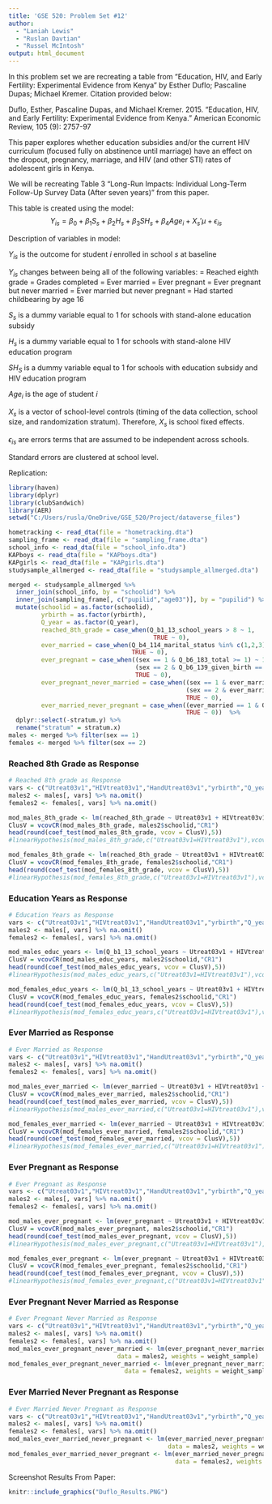 ---
title: 'GSE 520: Problem Set #12'
author: 
  - "Laniah Lewis"
  - "Ruslan Davtian"
  - "Russel McIntosh"
output: html_document
---

In this problem set we are recreating a table from "Education, HIV, and Early Fertility: Experimental Evidence from Kenya" by Esther Duflo; Pascaline Dupas; Michael Kremer. Citation provided below:

Duflo, Esther, Pascaline Dupas, and Michael Kremer. 2015. "Education, HIV, and Early Fertility: Experimental Evidence from Kenya." American Economic Review, 105 (9): 2757-97

This paper explores whether education subsidies and/or the current HIV curriculum (focused fully on abstinence until marriage) have an effect on the dropout, pregnancy, marriage, and HIV (and other STI) rates of adolescent girls in Kenya.

We will be recreating Table 3 "Long-Run Impacts: Individual Long-Term Follow-Up Survey Data (After seven years)" from this paper.

This table is created using the model:
$$Y_{is} = \beta_0 + β_1S_s + \beta_2H_s + \beta_3SH_s + \beta_4Age_i + X_s'μ + \epsilon_{is}$$

Description of variables in model:

$Y_{is}$ is the outcome for student $i$ enrolled in school $s$ at baseline

$Y_{is}$ changes between being all of the following variables:
= Reached eighth grade
= Grades completed
= Ever married
= Ever pregnant
= Ever pregnant but never married
= Ever married but never pregnant
= Had started childbearing by age 16


$S_s$ is a dummy variable equal to 1 for schools with stand-alone education subsidy

$H_s$ is a dummy variable equal to 1 for schools with  stand-alone HIV education program

$SH_S$ is a dummy variable equal to 1 for schools with education subsidy and HIV education program

$Age_i$ is the age of student $i$

$X_s$ is a vector of school-level controls (timing of the data collection, school size, and randomization stratum). Therefore, $X_s$ is school fixed effects.

$\epsilon_{is}$ are errors terms that are assumed to be independent across schools. 

Standard errors are clustered at school level.

Replication:
```{r, warning = FALSE, message = FALSE}
library(haven)
library(dplyr)
library(clubSandwich)
library(AER)
setwd("C:/Users/rusla/OneDrive/GSE_520/Project/dataverse_files")

hometracking <- read_dta(file = "hometracking.dta")
sampling_frame <- read_dta(file = "sampling_frame.dta")
school_info <- read_dta(file = "school_info.dta")
KAPboys <- read_dta(file = "KAPboys.dta")
KAPgirls <- read_dta(file = "KAPgirls.dta")
studysample_allmerged <- read_dta(file = "studysample_allmerged.dta")
```

```{r}
merged <- studysample_allmerged %>% 
  inner_join(school_info, by = "schoolid") %>%
  inner_join(sampling_frame[, c("pupilid","age03")], by = "pupilid") %>%
  mutate(schoolid = as.factor(schoolid),
         yrbirth = as.factor(yrbirth),
         Q_year = as.factor(Q_year),
         reached_8th_grade = case_when(Q_b1_13_school_years > 8 ~ 1,
                                        TRUE ~ 0),
         ever_married = case_when(Q_b4_114_marital_status %in% c(1,2,3) ~ 1,
                                  TRUE ~ 0),
         ever_pregnant = case_when((sex == 1 & Q_b6_183_total >= 1) ~ 1,
                                   (sex == 2 & Q_b6_139_given_birth == 1) ~ 1,
                                   TRUE ~ 0),
         ever_pregnant_never_married = case_when((sex == 1 & ever_married == 0 & Q_b6_183_total >= 1) ~ 1,
                                                 (sex == 2 & ever_married == 0 & Q_b6_139_given_birth == 1) ~ 1,
                                                 TRUE ~ 0),
         ever_married_never_pregnant = case_when((ever_married == 1 & Q_b6_183_total == 0) ~ 1,
                                                 TRUE ~ 0))  %>%
  dplyr::select(-stratum.y) %>%
  rename("stratum" = stratum.x)
males <- merged %>% filter(sex == 1)
females <- merged %>% filter(sex == 2)
```

### Reached 8th Grade as Response

```{r}
# Reached 8th grade as Response
vars <- c("Utreat03v1","HIVtreat03v1","HandUtreat03v1","yrbirth","Q_year","schsize","stratum","age03","reached_8th_grade","weight_sample","schoolid")
males2 <- males[, vars] %>% na.omit()
females2 <- females[, vars] %>% na.omit()

mod_males_8th_grade <- lm(reached_8th_grade ~ Utreat03v1 + HIVtreat03v1 + HandUtreat03v1 + yrbirth + Q_year + schsize + stratum + age03, data = males2, weights = weight_sample)
ClusV = vcovCR(mod_males_8th_grade, males2$schoolid,"CR1")
head(round(coef_test(mod_males_8th_grade, vcov = ClusV),5))
#linearHypothesis(mod_males_8th_grade,c("Utreat03v1=HIVtreat03v1"),vcov=ClusV)

mod_females_8th_grade <- lm(reached_8th_grade ~ Utreat03v1 + HIVtreat03v1 + HandUtreat03v1 + yrbirth + Q_year + schsize + stratum + age03, data = females2, weights = weight_sample)
ClusV = vcovCR(mod_females_8th_grade, females2$schoolid,"CR1")
head(round(coef_test(mod_females_8th_grade, vcov = ClusV),5))
#linearHypothesis(mod_females_8th_grade,c("Utreat03v1=HIVtreat03v1"),vcov=ClusV)
```

### Education Years as Response

```{r}
# Education Years as Response
vars <- c("Utreat03v1","HIVtreat03v1","HandUtreat03v1","yrbirth","Q_year","schsize","stratum","age03","Q_b1_13_school_years","weight_sample","schoolid")
males2 <- males[, vars] %>% na.omit()
females2 <- females[, vars] %>% na.omit()

mod_males_educ_years <- lm(Q_b1_13_school_years ~ Utreat03v1 + HIVtreat03v1 + HandUtreat03v1 + yrbirth + Q_year + schsize + stratum, data = males2, weights = weight_sample)
ClusV = vcovCR(mod_males_educ_years, males2$schoolid,"CR1")
head(round(coef_test(mod_males_educ_years, vcov = ClusV),5))
#linearHypothesis(mod_males_educ_years,c("Utreat03v1=HIVtreat03v1"),vcov=ClusV)

mod_females_educ_years <- lm(Q_b1_13_school_years ~ Utreat03v1 + HIVtreat03v1 + HandUtreat03v1 + yrbirth + Q_year + schsize + stratum, data = females2, weights = weight_sample)
ClusV = vcovCR(mod_females_educ_years, females2$schoolid,"CR1")
head(round(coef_test(mod_females_educ_years, vcov = ClusV),5))
#linearHypothesis(mod_females_educ_years,c("Utreat03v1=HIVtreat03v1"),vcov=ClusV)
```

### Ever Married as Response

```{r}
# Ever Married as Response
vars <- c("Utreat03v1","HIVtreat03v1","HandUtreat03v1","yrbirth","Q_year","schsize","stratum","age03","ever_married","weight_sample","schoolid")
males2 <- males[, vars] %>% na.omit()
females2 <- females[, vars] %>% na.omit()

mod_males_ever_married <- lm(ever_married ~ Utreat03v1 + HIVtreat03v1 + HandUtreat03v1 + yrbirth + Q_year + schsize + stratum, data = males2, weights = weight_sample)
ClusV = vcovCR(mod_males_ever_married, males2$schoolid,"CR1")
head(round(coef_test(mod_males_ever_married, vcov = ClusV),5))
#linearHypothesis(mod_males_ever_married,c("Utreat03v1=HIVtreat03v1"),vcov=ClusV)

mod_females_ever_married <- lm(ever_married ~ Utreat03v1 + HIVtreat03v1 + HandUtreat03v1 + yrbirth + Q_year + schsize + stratum, data = females2, weights = weight_sample)
ClusV = vcovCR(mod_females_ever_married, females2$schoolid,"CR1")
head(round(coef_test(mod_females_ever_married, vcov = ClusV),5))
#linearHypothesis(mod_females_ever_married,c("Utreat03v1=HIVtreat03v1"),vcov=ClusV)
```

### Ever Pregnant as Response

```{r}
# Ever Pregnant as Response
vars <- c("Utreat03v1","HIVtreat03v1","HandUtreat03v1","yrbirth","Q_year","schsize","stratum","age03","ever_pregnant","weight_sample","schoolid")
males2 <- males[, vars] %>% na.omit()
females2 <- females[, vars] %>% na.omit()

mod_males_ever_pregnant <- lm(ever_pregnant ~ Utreat03v1 + HIVtreat03v1 + HandUtreat03v1 + yrbirth + Q_year + schsize + stratum, data = males2, weights = weight_sample)
ClusV = vcovCR(mod_males_ever_pregnant, males2$schoolid,"CR1")
head(round(coef_test(mod_males_ever_pregnant, vcov = ClusV),5))
#linearHypothesis(mod_males_ever_pregnant,c("Utreat03v1=HIVtreat03v1"),vcov=ClusV)

mod_females_ever_pregnant <- lm(ever_pregnant ~ Utreat03v1 + HIVtreat03v1 + HandUtreat03v1 + yrbirth + Q_year + schsize + stratum, data = females2, weights = weight_sample)
ClusV = vcovCR(mod_females_ever_pregnant, females2$schoolid,"CR1")
head(round(coef_test(mod_females_ever_pregnant, vcov = ClusV),5))
#linearHypothesis(mod_females_ever_pregnant,c("Utreat03v1=HIVtreat03v1"),vcov=ClusV)
```

### Ever Pregnant Never Married as Response

```{r}
# Ever Pregnant Never Married as Response
vars <- c("Utreat03v1","HIVtreat03v1","HandUtreat03v1","yrbirth","Q_year","schsize","stratum","age03","ever_pregnant_never_married","weight_sample")
males2 <- males[, vars] %>% na.omit()
females2 <- females[, vars] %>% na.omit()
mod_males_ever_pregnant_never_married <- lm(ever_pregnant_never_married ~ Utreat03v1 + HIVtreat03v1 + HandUtreat03v1 + yrbirth + Q_year + schsize + stratum, 
                              data = males2, weights = weight_sample)
mod_females_ever_pregnant_never_married <- lm(ever_pregnant_never_married ~ Utreat03v1 + HIVtreat03v1 + HandUtreat03v1 + yrbirth + Q_year + schsize + stratum, 
                                data = females2, weights = weight_sample)

```

### Ever Married Never Pregnant as Response

```{r}
# Ever Married Never Pregnant as Response
vars <- c("Utreat03v1","HIVtreat03v1","HandUtreat03v1","yrbirth","Q_year","schsize","stratum","age03","ever_married_never_pregnant","weight_sample")
males2 <- males[, vars] %>% na.omit()
females2 <- females[, vars] %>% na.omit()
mod_males_ever_married_never_pregnant <- lm(ever_married_never_pregnant ~ Utreat03v1 + HIVtreat03v1 + HandUtreat03v1 + yrbirth + Q_year + schsize + stratum, 
                                            data = males2, weights = weight_sample)
mod_females_ever_married_never_pregnant <- lm(ever_married_never_pregnant ~ Utreat03v1 + HIVtreat03v1 + HandUtreat03v1 + yrbirth + Q_year + schsize + stratum, 
                                              data = females2, weights = weight_sample)
```

Screenshot Results From Paper:
```{r pressure, echo=FALSE, fig.cap="Table 3 from Duflo Paper", out.width = '50%', fig.align='center'}
knitr::include_graphics("Duflo_Results.PNG")
```
